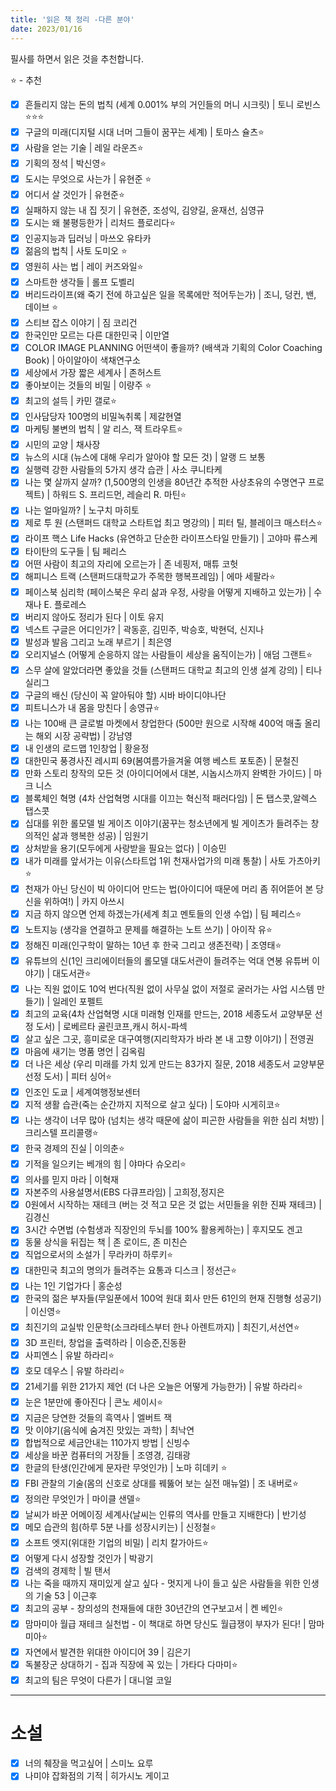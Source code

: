 ```yaml
---
title: '읽은 책 정리 -다른 분야'
date: 2023/01/16
---
```


필사를 하면서 읽은 것을 추천합니다.

⭐ - 추천

- [x] 흔들리지 않는 돈의 법칙 (세계 0.001% 부의 거인들의 머니 시크릿) | 토니 로빈스⭐⭐⭐
- [x] 구글의 미래(디지털 시대 너머 그들이 꿈꾸는 세계) | 토마스 슐츠⭐
- [x] 사람을 얻는 기술 | 레일 라운즈⭐
- [x] 기획의 정석 | 박신영⭐
- [x] 도시는 무엇으로 사는가 | 유현준 ⭐
- [x] 어디서 살 것인가 | 유현준⭐
- [x] 실패하지 않는 내 집 짓기 | 유현준, 조성익, 김양길, 윤재선, 심영규
- [x] 도시는 왜 불평등한가 | 리처드 플로리다⭐
- [x] 인공지능과 딥러닝 | 마쓰오 유타카
- [x] 젊음의 법칙 | 사토 도미오 ⭐
- [x] 영원히 사는 법 | 레이 커즈와일⭐
- [x] 스마트한 생각들 | 롤프 도벨리
- [x] 버리드라이프(왜 죽기 전에 하고싶은 일을 목록에만 적어두는가) | 조니, 덩컨, 밴, 데이브 ⭐
- [x] 스티브 잡스 이야기 | 짐 코리건
- [x] 한국인만 모르는 다른 대한민국 | 이만열
- [x] COLOR IMAGE PLANNING 어떤색이 좋을까? (배색과 기획의 Color Coaching Book) | 아이알아이 색채연구소
- [x] 세상에서 가장 짧은 세계사 | 존허스트
- [x] 좋아보이는 것들의 비밀 | 이량주 ⭐
- [x] 최고의 설득 | 카민 갤로⭐
- [x] 인사담당자 100명의 비밀녹취록 | 제갈현열
- [x] 마케팅 불변의 법칙 | 알 리스, 잭 트라우트⭐
- [x] 시민의 교양 | 채사장
- [x] 뉴스의 시대 (뉴스에 대해 우리가 알아야 할 모든 것) | 알랭 드 보통
- [x] 실행력 강한 사람들의 5가지 생각 습관 | 사소 쿠니타케
- [x] 나는 몇 살까지 살까? (1,500명의 인생을 80년간 추적한 사상초유의 수명연구 프로젝트) | 하워드 S. 프리드먼, 레슬리 R. 마틴⭐
- [x] 나는 얼마일까? | 노구치 마히토
- [x] 제로 투 원 (스탠퍼드 대학교 스타트업 최고 명강의) | 피터 틸, 블레이크 매스터스⭐
- [x] 라이프 핵스 Life Hacks (유연하고 단순한 라이프스타일 만들기) | 고야마 류스케
- [x] 타이탄의 도구들 | 팀 페리스
- [x] 어떤 사람이 최고의 자리에 오르는가 | 존 네핑저, 매튜 코헛
- [x] 해피니스 트랙 (스탠퍼드대학교가 주목한 행복프레임) | 에마 세팔라⭐
- [x] 페이스북 심리학 (페이스북은 우리 삶과 우정, 사랑을 어떻게 지배하고 있는가) | 수재나 E. 플로레스
- [x] 버리지 않아도 정리가 된다 | 이토 유지
- [x] 넥스트 구글은 어디인가? | 곽동훈, 김민주, 박승호, 박현덕, 신지나
- [x] 발성과 발음 그리고 노래 부르기 | 최은영
- [x] 오리지널스 (어떻게 순응하지 않는 사람들이 세상을 움직이는가) | 애덤 그랜트⭐
- [x] 스무 살에 알았더라면 좋았을 것들 (스탠퍼드 대학교 최고의 인생 설계 강의) | 티나 실리그
- [x] 구글의 배신 (당신이 꼭 알아둬야 할) 시바 바이디야나단
- [x] 피트니스가 내 몸을 망친다 | 송영규⭐
- [x] 나는 100배 큰 글로벌 마켓에서 창업한다 (500만 원으로 시작해 400억 매출 올리는 해외 시장 공략법) | 강남영
- [x] 내 인생의 로드맵 1인창업 | 황윤정
- [x] 대한민국 풍경사진 레시피 69(봄여름가을겨울 여행 베스트 포토존) | 문철진
- [x] 만화 스토리 창작의 모든 것 (아이디어에서 대본, 시놉시스까지 완벽한 가이드) | 마크 니스
- [x] 블록체인 혁명 (4차 산업혁명 시대를 이끄는 혁신적 패러다임) | 돈 탭스콧,알렉스 탭스콧
- [x] 십대를 위한 롤모델 빌 게이츠 이야기(꿈꾸는 청소년에게 빌 게이츠가 들려주는 창의적인 삶과 행복한 성공) | 임원기
- [x] 상처받을 용기(모두에게 사랑받을 필요는 없다) | 이승민
- [x] 내가 미래를 앞서가는 이유(스타트업 1위 천재사업가의 미래 통찰) | 사토 가츠아키⭐
- [x] 천재가 아닌 당신이 빅 아이디어 만드는 법(아이디어 때문에 머리 좀 쥐어뜯어 본 당신을 위하여!) | 카지 아쓰시
- [x] 지금 하지 않으면 언제 하겠는가(세계 최고 멘토들의 인생 수업) | 팀 페리스⭐
- [x] 노트지능 (생각을 연결하고 문제를 해결하는 노트 쓰기) | 아이작 유⭐
- [x] 정해진 미래(인구학이 말하는 10년 후 한국 그리고 생존전략) | 조영태⭐
- [x] 유튜브의 신(1인 크리에이터들의 롤모델 대도서관이 들려주는 억대 연봉 유튜버 이야기) | 대도서관⭐
- [x] 나는 직원 없이도 10억 번다(직원 없이 사무실 없이 저절로 굴러가는 사업 시스템 만들기) | 일레인 포펠트
- [x] 최고의 교육(4차 산업혁명 시대 미래형 인재를 만드는, 2018 세종도서 교양부문 선정 도서) | 로베르타 골린코프,캐시 허시-파섹
- [x] 살고 싶은 그곳, 흥미로운 대구여행(지리학자가 바라 본 내 고향 이야기) | 전영권
- [x] 마음에 새기는 명품 명언 | 김옥림
- [x] 더 나은 세상 (우리 미래를 가치 있게 만드는 83가지 질문, 2018 세종도서 교양부문 선정 도서) | 피터 싱어⭐
- [x] 인조인 도쿄 | 세계여행정보센터
- [x] 지적 생활 습관(죽는 순간까지 지적으로 살고 싶다) | 도야마 시게히코⭐
- [x] 나는 생각이 너무 많아 (넘치는 생각 때문에 삶이 피곤한 사람들을 위한 심리 처방) | 크리스텔 프리콜랭⭐
- [x] 한국 경제의 진실 | 이의춘⭐
- [x] 기적을 일으키는 베개의 힘 | 야마다 슈오리⭐
- [x] 의사를 믿지 마라 | 이혁재
- [x] 자본주의 사용설명서(EBS 다큐프라임) | 고희정,정지은
- [x] 0원에서 시작하는 재테크 (버는 것 적고 모은 것 없는 서민들을 위한 진짜 재테크) | 김경신
- [x] 3시간 수면법 (수험생과 직장인의 두뇌를 100% 활용케하는) | 후지모도 겐고
- [x] 동물 상식을 뒤집는 책 | 존 로이드, 존 미친슨
- [x] 직업으로서의 소설가 | 무라카미 하루키⭐
- [x] 대한민국 최고의 명의가 들려주는 요통과 디스크 | 정선근⭐
- [x] 나는 1인 기업가다 | 홍순성
- [x] 한국의 젊은 부자들(무일푼에서 100억 원대 회사 만든 61인의 현재 진행형 성공기) | 이신영⭐
- [x] 최진기의 교실밖 인문학(소크라테스부터 한나 아렌트까지) | 최진기,서선연⭐
- [x] 3D 프린터, 창업을 출력하라 | 이승준,진동환
- [x] 사피엔스 | 유발 하라리⭐
- [x] 호모 데우스 | 유발 하라리⭐
- [x] 21세기를 위한 21가지 제언 (더 나은 오늘은 어떻게 가능한가) | 유발 하라리⭐
- [x] 눈은 1분만에 좋아진다 | 콘노 세이시⭐
- [x] 지금은 당연한 것들의 흑역사 | 엘버트 잭
- [x] 맛 이야기(음식에 숨겨진 맛있는 과학) | 최낙연
- [x] 합법적으로 세금안내는 110가지 방법 | 신빙수
- [x] 세상을 바꾼 컴퓨터의 거장들 | 조영경, 김태광
- [x] 한글의 탄생(인간에게 문자란 무엇인가) | 노마 히데키 ⭐
- [x] FBI 관찰의 기술(몸의 신호로 상대를 꿰뚫어 보는 실전 매뉴얼) | 조 내버로⭐
- [x] 정의란 무엇인가 | 마이클 샌델⭐
- [x] 날씨가 바꾼 어메이징 세계사(날씨는 인류의 역사를 만들고 지배한다) | 반기성
- [x] 메모 습관의 힘(하루 5분 나를 성장시키는) | 신정철⭐
- [x] 소프트 엣지(위대한 기업의 비밀) | 리치 칼가아드⭐
- [x] 어떻게 다시 성장할 것인가 | 박광기
- [x] 검색의 경제학 | 빌 탠서
- [x] 나는 죽을 때까지 재미있게 살고 싶다 - 멋지게 나이 들고 싶은 사람들을 위한 인생의 기술 53 | 이근후
- [x] 최고의 공부 - 창의성의 천재들에 대한 30년간의 연구보고서 | 켄 베인⭐
- [x] 맘마미아 월급 재테크 실천법 - 이 책대로 하면 당신도 월급쟁이 부자가 된다! | 맘마미아⭐
- [x] 자연에서 발견한 위대한 아이디어 39 | 김은기
- [x] 독불장군 상대하기 - 집과 직장에 꼭 있는 | 가타다 다마미⭐
- [x] 최고의 팀은 무엇이 다른가 | 대니얼 코일

---

# 소설

- [x] 너의 췌장을 먹고싶어 | 스미노 요루
- [x] 나미야 잡화점의 기적 | 히가시노 게이고

